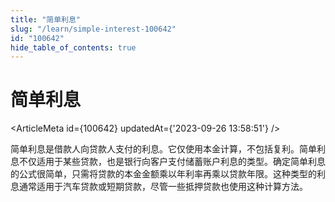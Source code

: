 ```yaml
---
title: "简单利息"
slug: "/learn/simple-interest-100642"
id: "100642"
hide_table_of_contents: true
---
```



# 简单利息

<ArticleMeta id={100642} updatedAt={'2023-09-26 13:58:51'} />
<div className='border-solid border-b border-t-0 my-4 border-[var(--ifm-color-gray-300)]' />

简单利息是借款人向贷款人支付的利息。它仅使用本金计算，不包括复利。简单利息不仅适用于某些贷款，也是银行向客户支付储蓄账户利息的类型。确定简单利息的公式很简单，只需将贷款的本金金额乘以年利率再乘以贷款年限。这种类型的利息通常适用于汽车贷款或短期贷款，尽管一些抵押贷款也使用这种计算方法。
